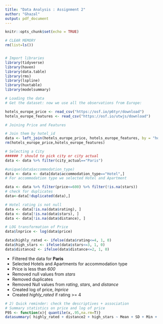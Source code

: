 ```yaml
---
title: "Data Analysis : Assignment 2"
author: "Ghazal"
output: pdf_document
---
```


```r
knitr::opts_chunk$set(echo = TRUE)
```

```r
# CLEAR MEMORY
rm(list=ls())


# Import libraries
library(tidyverse)
library(haven)
library(data.table)
library(rms)
library(lspline)
library(huxtable)
library(modelsummary)
```

```r
# Loading the data
# Get the dataset: now we use all the observations from Europe:

hotels_europe_price <- read_csv("https://osf.io/p6tyr/download")
hotels_europe_features <- read_csv("https://osf.io/utwjs/download")
```

```r
# Joining Price and Features

# Join them by hotel_id
data <- left_join(hotels_europe_price, hotels_europe_features, by = "hotel_id")
rm(hotels_europe_price,hotels_europe_features)
```


```r
# Selecting a City
###### ? should to pick city or city actual
data <- data %>% filter(city_actual=="Paris")

#unique(data$accommodation_type)
data <- data <- data[data$accommodation_type=="Hotel",]
# For accommodation type we selected Hotel and Apartment 

data <- data %>% filter(price<=600) %>% filter(!is.na(stars))
# check for duplicates
data<-data[!duplicated(data),]

# Hotel rating is not null
data <- data[!is.na(data$rating), ] 
data <- data[!is.na(data$stars), ] 
data <- data[!is.na(data$distance), ]

# LOG transformation of Price
data$lnprice <- log(data$price)

data$highly_rated <- ifelse(data$rating<=4, 1, 0)
data$high_stars <- ifelse(data$stars<=3, 1, 0)
data$distance2 <- ifelse(data$distance<=2, 1, 0)
```

- Filtered the data for **Paris**
- Selected Hotels and Apartments for accommodation type
- Price is less than _*600*_
- Removed null values from _stars_
- Removed duplicates
- Removed Null values from _rating_, _stars_, and _distance_
- Created log of price, _lnprice_
- Created _highly_rated_ if rating >= 4



```r
# 2) Quick reminder: check the descriptives + association
# Summary statistics on price and log of price
P95 <- function(x){ quantile(x,.95,na.rm=T)}
datasummary( highly_rated + distance2 + high_stars ~ Mean + SD + Min + Max + Median + P95 + N , data = data )


```

```r


```

